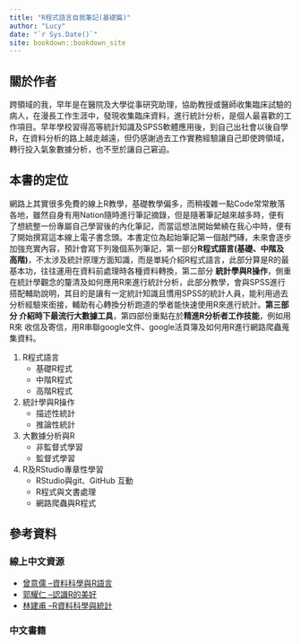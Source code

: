 ```yaml
--- 
title: "R程式語言自我筆記(基礎篇)"
author: "Lucy"
date: "`r Sys.Date()`"
site: bookdown::bookdown_site
---
```


## 關於作者

跨領域的我，早年是在醫院及大學從事研究助理，協助教授或醫師收集臨床試驗的病人，在漫長工作生涯中，發現收集臨床資料，進行統計分析，是個人最喜歡的工作項目。早年學校習得高等統計知識及SPSS軟體應用後，到自己出社會以後自學R，在資料分析的路上越走越遠，但仍感謝過去工作實務經驗讓自己即使跨領域，轉行投入氣象數據分析，也不至於讓自己窘迫。

## 本書的定位

網路上其實很多免費的線上R教學，基礎教學偏多，而稍複雜一點Code常常散落各地，雖然自身有用Nation隨時進行筆記摘錄，但是隨著筆記越來越多時，便有了想統整一份專屬自己學習後的內化筆記，而當這想法開始縈繞在我心中時，便有了開始撰寫這本線上電子書念頭。本書定位為起始筆記第一個敲門磚，未來會逐步加強充實內容，預計會寫下列幾個系列筆記，第一部分**R程式語言(基礎、中階及高階)**，不太涉及統計原理方面知識，而是單純介紹R程式語言，此部分算是R的最基本功，往往運用在資料前處理時各種資料轉換，第二部分 **統計學與R操作**，側重在統計學觀念的釐清及如何應用R來進行統計分析，此部分教學，會與SPSS進行搭配輔助說明，其目的是讓有一定統計知識且慣用SPSS的統計人員，能利用過去分析經驗來銜接，輔助有心轉換分析跑道的學者能快速使用R來進行統計。**第三部分 介紹時下最流行大數據工具**，第四部份重點在於**精進R分析者工作技能**，例如用R來 收信及寄信，用R串聯google文件、google活頁簿及如何用R進行網路爬蟲蒐集資料。

1.  R程式語言
    -   基礎R程式
    -   中階R程式
    -   高階R程式
2.  統計學與R操作
    -   描述性統計
    -   推論性統計
3.  大數據分析與R
    -   非監督式學習
    -   監督式學習
4.  R及RStudio專章性學習
    -   RStudio與git、GitHub 互動
    -   R程式與文書處理
    -   網路爬蟲與R程式

## 參考資料

### 線上中文資源

-   [曾意儒 --資料科學與R語言](https://yijutseng.github.io/DataScienceRBook/)
-   [郭耀仁 --認識R的美好](https://bookdown.org/tonykuoyj/eloquentr/)
-   [林建甫 --R資料科學與統計](https://bookdown.org/jefflinmd38/r4biost/)

### 中文書籍



